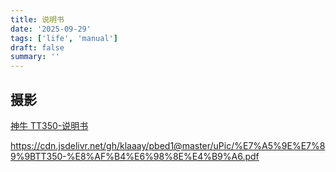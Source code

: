 ```yaml
---
title: 说明书
date: '2025-09-29'
tags: ['life', 'manual']
draft: false
summary: ''
---
```


## 摄影

[神牛 TT350-说明书](https://cdn.jsdelivr.net/gh/klaaay/pbed1@master/uPic/神牛TT350-说明书.pdf)

https://cdn.jsdelivr.net/gh/klaaay/pbed1@master/uPic/%E7%A5%9E%E7%89%9BTT350-%E8%AF%B4%E6%98%8E%E4%B9%A6.pdf
